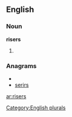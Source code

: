 
==English==

===Noun===
'''risers'''

# {{plural of|[[riser]]}}

===Anagrams===
* {{alphagram|eirrss}}
* [[serirs#English|serirs]]

[[Category:English plurals]]

[[ar:risers]]